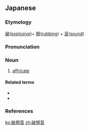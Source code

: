 ==Japanese==

===Etymology===
{{ja-kanjitab|は|さつ|おん|yomi=o}}
[[破]]([[explosive]])+ [[擦]]([[rub]]bing) + [[音]]([[sound]])

===Pronunciation===
{{ja-pron|はさつおん|acc=3|acc_ref=DJR|y=o}}

===Noun===
{{ja-noun|はさつおん}}

# {{lb|ja|phonetics|sort=はさつおん}} [[affricate]]

====Related terms====
* {{ja-r|破裂音|はれつおん}}
* {{ja-r|摩擦音|まさつおん}}

===References===
<references/>

[[ko:破擦音]]
[[zh:破擦音]]